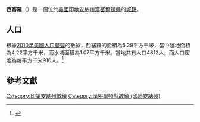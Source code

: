 {{noteTA
|G1=USState
|G2=地名
|G3=Unit
}}
{{Infobox settlement
|name            = 西塞羅
|native_name = Cicero
|settlement_type          = [[鎮|城鎮]]
|image_skyline            = Hamilton County Indiana Incorporated and Unincorporated areas Cicero Highlighted 1812628.svg
|imagesize                = 250px
|image_map                = 
|mapsize                  = 
|subdivision_type         = [[世界政區索引|國家]]
|subdivision_type1        = [[美国州份|州份]]
|subdivision_type2        = [[印地安納州行政區劃|縣]]
|subdivision_name         = [[美国|美国]]
|subdivision_name1        = [[印地安納州|印地安納州]]
|subdivision_name2        = [[漢密爾頓縣_(印地安納州)|漢密爾頓縣]]
|elevation_ft             = 833
|elevation_m              = 254
|timezone                 = [[北美东部时区|CST]]
|area_total_km2           = 5.29
|area_land_km2            = 4.22
|area_water_km2           = 1.07
|area_total_sq_mi         = 
|area_land_sq_mi          = 
|area_water_sq_mi         = 
|population_as_of         = [[2010年美國人口普查|2010]]
|population_footnotes     = 
|population_total         = 4812
|population_density_km2   = auto
|population_density_sq_mi = auto
|utc_offset               = -5
|coordinates              = {{coord|40|07|39|N|86|01|06|W|display=inline,title}}
| coor_pinpoint           = 
| coordinates_footnotes   = 
|timezone_DST             = EDT
|utc_offset_DST           = -4
|postal_code_type         = [[美國郵區編號|郵區編號]]
|postal_code              = 46034
|area_code                = {{link-en|电话区号317|Area code 317|317}}
|blank_name = [[地名信息系统|GNIS ID]]
|blank_info = 432518<ref name="GNIS">{{cite gnis|432518|Cicero}}</ref>
}}
'''西塞羅'''（{{lang-en|Cicero}}）是一個位於[[美國|美國]][[印地安納州|印地安納州]][[漢密爾頓縣_(印地安納州)|漢密爾頓縣]]的[[鎮|城鎮]]。

== 人口 ==
根據[[2010年美國人口普查|2010年美國人口普查]]的數據，西塞羅的面積為5.29平方千米，當中陸地面積為4.22平方千米，而水域面積為1.07平方千米。當地共有人口4812人，而人口密度為每平方千米910人。<ref name="GR8">{{cite web|url=http://factfinder2.census.gov|publisher=[[美国人口调查局|美国人口调查局]]|accessdate=2011-05-14|title=American FactFinder|archive-date=2013-09-11|archive-url=https://web.archive.org/web/20130911234518/http://factfinder2.census.gov/|dead-url=no}}</ref>

== 參考文獻 ==
{{reflist}}
{{漢密爾頓縣 (印地安納州)}}
{{Indiana-geo-stub}}
{{DEFAULTSORT:Cicero, Indiana}}
[[Category:印第安納州城鎮|Category:印第安納州城鎮]]
[[Category:漢密爾頓縣城鎮_(印地安納州)|Category:漢密爾頓縣城鎮 (印地安納州)]]